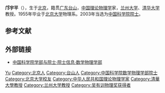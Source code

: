 
'''邝宇平'''（{{bd|1932年|11月9日||}}），生于[[北京|北京]]，籍贯[[广东|广东]][[台山市|台山]]，[[中华人民共和国|中国]][[理论物理学|理论物理学]]家，[[兰州大学|兰州大学]]、[[清华大学|清华大学]]教授。1955年毕业于[[北京大学|北京大学]]物理系。2003年当选为[[中国科学院院士|中国科学院院士]]。

== 参考文献 ==
{{reflist}}

== 外部链接 ==
* [https://web.archive.org/web/20120308190537/http://sourcedb.cas.cn/sourcedb_ad_cas/zw2/ysxx/sxwlxb/ 中国科学院学部与院士·院士信息·数学物理学部]

{{中国科学家小作品}}
{{中国科学院数学物理学部院士}}

{{Authority control}}
{{DEFAULTSORT:Kuang邝}}
[[Category:邝姓|Yu]]
[[Category:北京人|Category:北京人]]
[[Category:台山人|Category:台山人]]
[[Category:中国科学院数学物理学部院士|Category:中国科学院数学物理学部院士]]
[[Category:北京大学校友|Category:北京大学校友]]
[[Category:中华人民共和国理论物理学家|Category:中华人民共和国理论物理学家]]
[[Category:清華大學教授|Category:清華大學教授]]
[[Category:兰州大学教授|Category:兰州大学教授]]
[[Category:吴有训物理奖获得者|Category:吴有训物理奖获得者]]